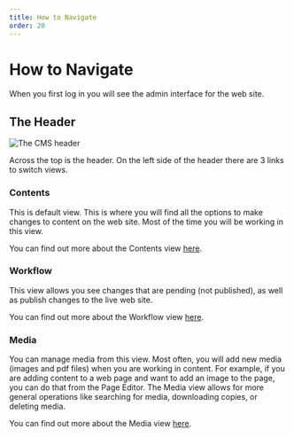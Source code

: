 ```yaml
---
title: How to Navigate
order: 20
---
```

# How to Navigate

When you first log in you will see the admin interface for the web site.

## The Header

![The CMS header](/images/main-header.jpg)

Across the top is the header. On the left side of the header there are 3 links to switch views.

### Contents
This is default view. This is where you will find all the options to make changes to content on the web site. Most of the time you will be working in this view.

You can find out more about the Contents view [here](/gently-hugged/contents/index/).

### Workflow
This view allows you see changes that are pending (not published), as well as publish changes to the live web site.

You can find out more about the Workflow view [here](/gently-hugged/workflow/index/).

### Media
You can manage media from this view. Most often, you will add new media (images and pdf files) when you are working in content. For example, if you are adding content to a web page and want to add an image to the page, you can do that from the Page Editor. The Media view allows for more general operations like searching for media, downloading copies, or deleting media.

You can find out more about the Media view [here](/gently-hugged/media/index/).
